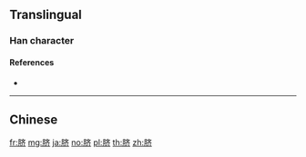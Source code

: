 {{character info/new}}
{{also|臍|𦜝}}
==Translingual==
{{Han simplified forms|臍|𦜝|脐|ex=y}}

===Han character===
{{Han char|rn=130|rad=肉|as=06|sn=10|four=|canj=BYKL|ids=⿰月齐}}

====References====
* {{Han ref|kx=0982.171|hdz=32070.080|uh=8110|ud=33040}}

----

==Chinese==
{{zh-see|臍}}

[[fr:脐]]
[[mg:脐]]
[[ja:脐]]
[[no:脐]]
[[pl:脐]]
[[th:脐]]
[[zh:脐]]